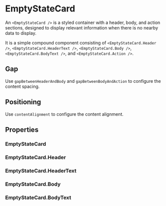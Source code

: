 
<Meta of={EmptyStateCardStories} />

# EmptyStateCard

An `<EmptyStateCard />` is a styled container with a header, body, and action sections, designed to display relevant information when there is no nearby data to display.

It is a simple compound component consisting of `<EmptyStateCard.Header />`, `<EmptyStateCard.HeaderText />`, `<EmptyStateCard.Body />`, `<EmptyStateCard.BodyText />`, and `<EmptyStateCard.Action />`.

## Gap

Use `gapBetweenHeaderAndBody` and `gapBetweenBodyAndAction` to configure the content spacing.

<Canvas of={EmptyStateCardStories.Gap} />

<Controls of={EmptyStateCardStories.Gap} />

## Positioning

Use `contentAlignment` to configure the content alignment.

<Canvas of={EmptyStateCardStories.Position} />

<Controls of={EmptyStateCardStories.Position} />

## Properties

### EmptyStateCard

<ArgTypes of={EmptyStateCard} />

### EmptyStateCard.Header

<ArgTypes of={EmptyStateCard.Header} />

### EmptyStateCard.HeaderText

<ArgTypes of={EmptyStateCard.HeaderText} />

### EmptyStateCard.Body

<ArgTypes of={EmptyStateCard.Body} />

### EmptyStateCard.BodyText

<ArgTypes of={EmptyStateCard.BodyText} />
